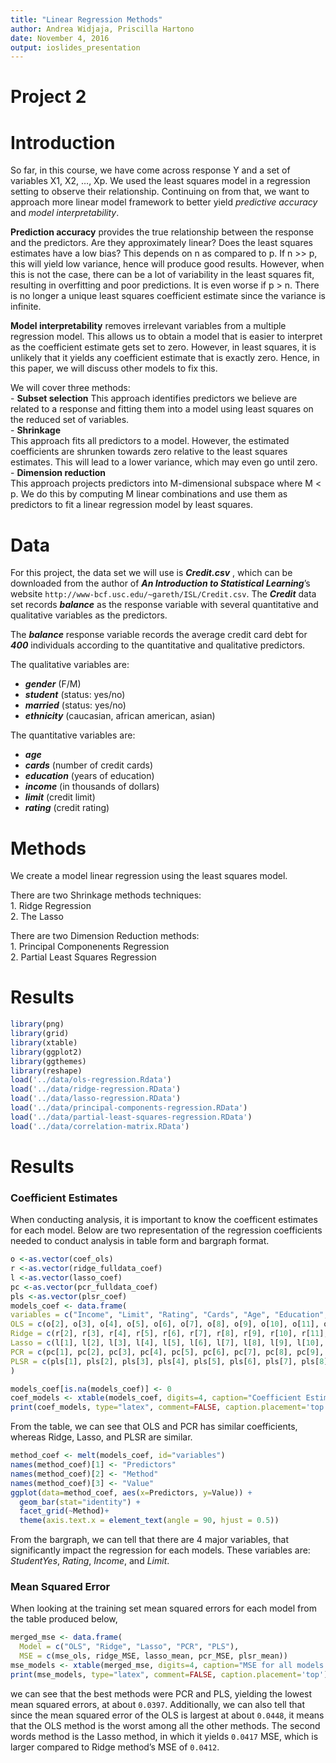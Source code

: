 ```yaml
---
title: "Linear Regression Methods"
author: Andrea Widjaja, Priscilla Hartono
date: November 4, 2016
output: ioslides_presentation
---
```


# Project 2

# Introduction

So far, in this course, we have come across response Y and a set of variables X1, X2, ..., Xp. We used the least squares model in a regression setting to observe their relationship. Continuing on from that, we want to approach more linear model framework to better yield *predictive accuracy* and *model interpretability*.

**Prediction accuracy** provides the true relationship between the response and the predictors. Are they approximately linear? Does the least squares estimates have a low bias? This depends on n as compared to p. If n >> p, this will yield low variance, hence will produce good results. However, when this is not the case, there can be a lot of variability in the least squares fit, resulting in overfitting and poor predictions. It is even worse if p > n. There is no longer a unique least squares coefficient estimate since the variance is infinite.

**Model interpretability** removes irrelevant variables from a multiple regression model. This allows us to obtain a model that is easier to interpret as the coefficient estimate gets set to zero. However, in least squares, it is unlikely that it yields any coefficient estimate that is exactly zero. Hence, in this paper, we will discuss other models to fix this.

We will cover three methods:    
- **Subset selection** 
This approach identifies predictors we believe are related to a response and fitting them into a model using least squares on the reduced set of variables.  
- **Shrinkage**  
This approach fits all predictors to a model. However, the estimated coefficients are shrunken towards zero relative to the least squares estimates. This will lead to a lower variance, which may even go until zero.  
- **Dimension reduction**  
This approach projects predictors into M-dimensional subspace where M < p. We do this by computing M linear combinations and use them as predictors to fit a linear regression model by least squares.


# Data

For this project, the data set we will use is _**Credit.csv**_ , which can be downloaded from the author of _**An Introduction to Statistical Learning**_'s website `http://www-bcf.usc.edu/~gareth/ISL/Credit.csv`. The _**Credit**_ data set records _**balance**_ as the response variable with several quantitative and qualitative variables as the predictors.  
  
The _**balance**_ response variable records the average credit card debt for _**400**_ individuals according to the quantitative and qualitative predictors.
  
The qualitative variables are:  

* _**gender**_  (F/M)
* _**student**_ (status: yes/no) 
* _**married**_  (status: yes/no)
* _**ethnicity**_  (caucasian, african american, asian)


The quantitative variables are:  

* _**age**_  
* _**cards**_ (number of credit cards)  
* _**education**_  (years of education)
* _**income**_  (in thousands of dollars)
* _**limit**_  (credit limit)
* _**rating**_ (credit rating)

# Methods  
We create a model linear regression using the least squares model.  
  
There are two Shrinkage methods techniques:  
1. Ridge Regression  
2. The Lasso  

There are two Dimension Reduction methods:  
1. Principal Componenents Regression  
2. Partial Least Squares Regression  

# Results
```r
library(png)
library(grid)
library(xtable)
library(ggplot2)
library(ggthemes)
library(reshape)
load('../data/ols-regression.Rdata')
load('../data/ridge-regression.RData')
load('../data/lasso-regression.RData')
load('../data/principal-components-regression.RData')
load('../data/partial-least-squares-regression.RData')
load('../data/correlation-matrix.RData')
```

# Results

### Coefficient Estimates
When conducting analysis, it is important to know the coefficent estimates for each model. Below are two representation of the regression coefficients needed to conduct analysis in table form and bargraph format. 

```r
o <-as.vector(coef_ols)
r <-as.vector(ridge_fulldata_coef)
l <-as.vector(lasso_coef)
pc <-as.vector(pcr_fulldata_coef)
pls <-as.vector(plsr_coef)
models_coef <- data.frame(
variables = c("Income", "Limit", "Rating", "Cards", "Age", "Education", "GenderFemale", "StudentYes", "MarriedYes", "EthnicityAsian", "EthnicityCaucasian"), 
OLS = c(o[2], o[3], o[4], o[5], o[6], o[7], o[8], o[9], o[10], o[11], o[12]),
Ridge = c(r[2], r[3], r[4], r[5], r[6], r[7], r[8], r[9], r[10], r[11], r[12]),
Lasso = c(l[1], l[2], l[3], l[4], l[5], l[6], l[7], l[8], l[9], l[10], l[11]),
PCR = c(pc[1], pc[2], pc[3], pc[4], pc[5], pc[6], pc[7], pc[8], pc[9], pc[10], pc[11]),
PLSR = c(pls[1], pls[2], pls[3], pls[4], pls[5], pls[6], pls[7], pls[8], pls[9], pls[10], pls[11])
)

models_coef[is.na(models_coef)] <- 0
coef_models <- xtable(models_coef, digits=4, caption="Coefficient Estimates for all models")
print(coef_models, type="latex", comment=FALSE, caption.placement='top')

```

From the table, we can see that OLS and PCR has similar coefficients, whereas Ridge, Lasso, and PLSR are similar.

```r
method_coef <- melt(models_coef, id="variables")
names(method_coef)[1] <- "Predictors"
names(method_coef)[2] <- "Method"
names(method_coef)[3] <- "Value"
ggplot(data=method_coef, aes(x=Predictors, y=Value)) +
  geom_bar(stat="identity") +
  facet_grid(~Method)+
  theme(axis.text.x = element_text(angle = 90, hjust = 0.5))
```

From the bargraph, we can tell that there are 4 major variables, that significantly impact the regression for each models. These variables are: *StudentYes*, *Rating*, *Income*, and *Limit*.


### Mean Squared Error
When looking at the training set mean squared errors for each model from the table produced below,   

```r
merged_mse <- data.frame(
  Model = c("OLS", "Ridge", "Lasso", "PCR", "PLS"),
  MSE = c(mse_ols, ridge_MSE, lasso_mean, pcr_MSE, plsr_mean))
mse_models <- xtable(merged_mse, digits=4, caption="MSE for all models test")
print(mse_models, type="latex", comment=FALSE, caption.placement='top')
```
  
we can see that the best methods were PCR and PLS, yielding the lowest mean squared errors, at about `0.0397`. Additionally, we can also tell that since the mean squared error of the OLS is largest at about `0.0448`, it means that the OLS method is the worst among all the other methods. The second words method is the Lasso method, in which it yields `0.0417` MSE, which is larger compared to Ridge method's MSE of `0.0412`.

